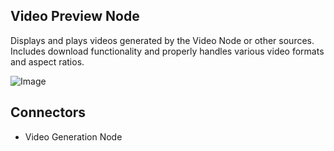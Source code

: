 ## Video Preview Node

Displays and plays videos generated by the Video Node or other sources. Includes download functionality and properly handles various video formats and aspect ratios.

![Image](/videopreview-node.png)

## Connectors

- Video Generation Node
